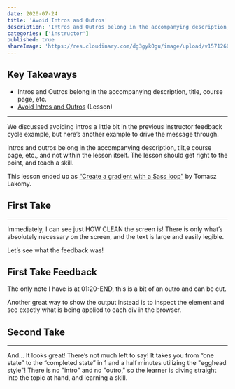 ```yaml
---
date: 2020-07-24
title: 'Avoid Intros and Outros'
description: 'Intros and Outros belong in the accompanying description, title, course page, etc.'
categories: ['instructor']
published: true
shareImage: 'https://res.cloudinary.com/dg3gyk0gu/image/upload/v1571260698/og-image-assets/share_image_getting_started.png'
---
```



## Key Takeaways

- Intros and Outros belong in the accompanying description, title, course page, etc.
- [Avoid Intros and Outros](https://egghead.io/lessons/tools-avoid-intros-and-outros) (Lesson)

---

We discussed avoiding intros a little bit in the previous instructor feedback cycle example, but here’s another example to drive the message through. 

Intros and outros belong in the accompanying description, tilt,e course page, etc., and not within the lesson itself. The lesson should get right to the point, and teach a skill.

This lesson ended up as [“Create a gradient with a Sass loop”](https://egghead.io/lessons/scss-create-a-gradient-with-a-sass-loop) by Tomasz Lakomy.

## First Take

<ResponsiveEmbed src="https://egghead.io/lessons/egghead-avoid-intros-and-outros-1/embed" />

---

Immediately, I can see just HOW CLEAN the screen is! There is only what’s absolutely necessary on the screen, and the text is large and easily legible.

Let’s see what the feedback was!

## First Take Feedback

The only note I have is at 01:20-END, this is a bit of an outro and can be cut.

Another great way to show the output instead is to inspect the element and see exactly what is being applied to each div in the browser.

## Second Take

<ResponsiveEmbed src="https://egghead.io/lessons/scss-create-a-gradient-with-a-sass-loop/embed" />

---

And… It looks great! There’s not much left to say! It takes you from “one state” to the “completed state” in 1 and a half minutes utilizing the "egghead style"! There is no "intro" and no "outro," so the learner is diving straight into the topic at hand, and learning a skill.